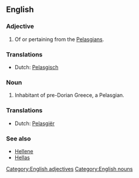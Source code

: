 ==English==

===Adjective===
{{en-adj}}

# Of or pertaining from the [[Pelasgians]].

===Translations===
{{rfc-level|Translations at L3+ (AutoFormat would have corrected level of Translations)}}

{{trans-top|Pertaining from the Pelasgians}}
*Dutch: [[Pelasgisch]]
{{trans-mid}}
{{trans-bottom}}

===Noun===
{{en-noun}}

# Inhabitant of pre-Dorian Greece, a Pelasgian.

===Translations===

{{trans-top|Inhabitant of pre-Dorian Greece}}
*Dutch: [[Pelasgiër]]
{{trans-mid}}
{{trans-bottom}}

===See also===
*[[Hellene]]
*[[Hellas]]

[[Category:English adjectives]]
[[Category:English nouns]]